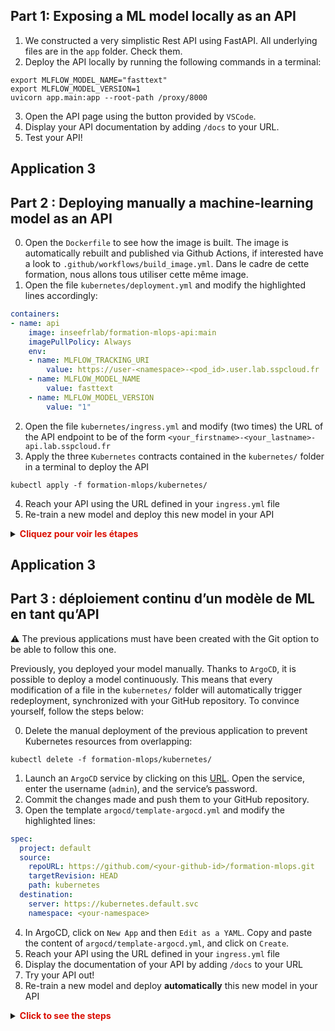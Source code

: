 
::::{.callout-tip collapse="true" icon=false}
## Part 1: Exposing a ML model locally as an API

:::::{.nonincremental}

1. We constructed a very simplistic Rest API using FastAPI. All underlying files are in the `app` folder. Check them.
2. Deploy the API locally by running the following commands in a terminal:

```shell
export MLFLOW_MODEL_NAME="fasttext"
export MLFLOW_MODEL_VERSION=1
uvicorn app.main:app --root-path /proxy/8000
```

3. Open the API page using the button provided by `VSCode`.
4. Display your API documentation by adding `/docs` to your URL.
5. Test your API!

:::::
::::

## Application 3 {.scrollable}

::::{.callout-tip collapse="true" icon=false}
## Part 2 : Deploying manually a machine-learning model as an API

:::::{.nonincremental}

0. Open the `Dockerfile` to see how the image is built. The image is automatically rebuilt and published via Github Actions, if interested have a look to `.github/workflows/build_image.yml`. Dans le cadre de cette formation, nous allons tous utiliser cette même image.
1. Open the file `kubernetes/deployment.yml` and modify the highlighted lines accordingly:

```.yml
containers:
- name: api
    image: inseefrlab/formation-mlops-api:main
    imagePullPolicy: Always
    env:
    - name: MLFLOW_TRACKING_URI
        value: https://user-<namespace>-<pod_id>.user.lab.sspcloud.fr
    - name: MLFLOW_MODEL_NAME
        value: fasttext
    - name: MLFLOW_MODEL_VERSION
        value: "1"
```


2. Open the file `kubernetes/ingress.yml` and modify (two times) the URL of the API endpoint to be of the form `<your_firstname>-<your_lastname>-api.lab.sspcloud.fr`
3. Apply the three `Kubernetes` contracts contained in the `kubernetes/` folder in a terminal to deploy the API

```shell
kubectl apply -f formation-mlops/kubernetes/
```

4. Reach your API using the URL defined in your `ingress.yml` file
5. Re-train a new model and deploy this new model in your API

<details>
<summary>
    <font size=\"3\" color=\"darkgreen\"><b>Cliquez pour voir les étapes </b></font>
</summary>

1. Train a model
2. Register the model in MLflow
3. Adjust your `MLFLOW_MODEL_NAME` or `MLFLOW_MODEL_VERSION` (if you didn't modify the model name) environment variable in the `deployment.yml` file
4. Apply the new `Kubernetes` contracts to update the API

```shell
kubectl apply -f formation-mlops/kubernetes/
```

6. Refresh your API, and verify on the home page that it is now based on the new version of the model

</details>

:::::
::::

## Application 3 {.scrollable}

::::{.callout-tip collapse="true" icon=false}
## Part 3 : déploiement continu d'un modèle de ML en tant qu'API

:::::{.nonincremental}

⚠️ The previous applications must have been created with the Git option to be able to follow this one.

Previously, you deployed your model manually. Thanks to `ArgoCD`, it is possible to deploy a model continuously. This means that every modification of a file in the `kubernetes/` folder will automatically trigger redeployment, synchronized with your GitHub repository. To convince yourself, follow the steps below:

0. Delete the manual deployment of the previous application to prevent Kubernetes resources from overlapping:

```shell
kubectl delete -f formation-mlops/kubernetes/
```

1. Launch an `ArgoCD` service by clicking on this [URL](https://datalab.sspcloud.fr/launcher/automation/argo-cd?version=0.5.3&autoLaunch=true). Open the service, enter the username (`admin`), and the service's password.
2. Commit the changes made and push them to your GitHub repository.
3. Open the template `argocd/template-argocd.yml` and modify the highlighted lines:

```.yml
spec:
  project: default
  source:
    repoURL: https://github.com/<your-github-id>/formation-mlops.git
    targetRevision: HEAD
    path: kubernetes
  destination:
    server: https://kubernetes.default.svc
    namespace: <your-namespace>
```

4. In ArgoCD, click on `New App` and then `Edit as a YAML`. Copy and paste the content of `argocd/template-argocd.yml`, and click on `Create`.
5. Reach your API using the URL defined in your `ingress.yml` file
6. Display the documentation of your API by adding `/docs` to your URL
7. Try your API out!
8. Re-train a new model and deploy **automatically** this new model in your API

<details>
<summary>
    <font size=\"3\" color=\"darkgreen\"><b>Click to see the steps </b></font>
</summary>

1. Train a model
2. Register the model in MLflow
3. Adjust your `MLFLOW_MODEL_NAME` or `MLFLOW_MODEL_VERSION` (if you didn't modify the model name) environment variable in the `deployment.yml` file
4. Commit these changes and push them to your GitHub repository.
5. Wait for 5 minutes for `ArgoCD` to automatically synchronize the changes from your GitHub repository, or force synchronization. Refresh your API and check on the homepage that it is now based on the new version of the model.

</details>

:::::
::::
